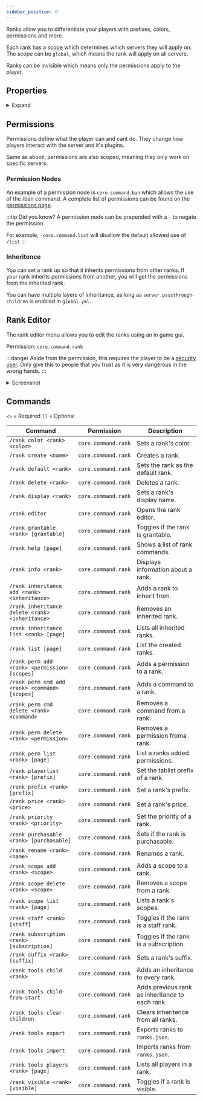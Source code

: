 ```yaml
---
sidebar_position: 0
---
```


Ranks allow you to differentiate your players with prefixes, colors, permissions and more.

Each rank has a scope which determines which servers they will apply on. The scope can be `global`, which means the rank will apply on all servers.

Ranks can be invisible which means only the permissions apply to the player.

## Properties

<details>
<summary>Expand</summary>

Property          | Description
----------------- | --------------------------------------------------------
Name              | The rank's id, this is used in commands and some menus.
Display Name      | How the rank should display in menus, placeholders, etc.
Scopes            | What single/group of servers the rank should apply on.
Priority          | Order of ranks and what prefixes, etc, should be used.
Grantable         | If the rank should be able to be granted to players.
Prefix            | Used before player names, mostly used in chat.
Suffix            | Unlike the prefix, this goes after player names.
Playerlist Prefix | Same as the prefix but is only used in the tablist.
Color             | Used in menus and various other places aswell.
Purchaseable      | If the rank can be purchased in the in game coin shop.
Price             | How much the rank costs in the in game coin shop.
Subscription      | If the rank is a subscription in the in game coin shop.
Staff             | If the rank is a staff rank, used for various things.
Visible           | If disabled, the rank only applies permisisons.
Default           | Should the rank be given to new players.
</details>

## Permissions

Permissions define what the player can and cant do. They change how players interact with the server and it's plugins.

Same as above, permissions are also scoped, meaning they only work on specific servers.

### Permission Nodes

An example of a permission node is `core.command.ban` which allows the use of the /ban command.
A complete list of permissions can be found on the [permissions page](/Phoenix/Permissions).

:::tip Did you know?
A permission node can be prepended with a `-` to negate the permission.

For example, `-core.command.list` will disallow the default allowed use of `/list`
:::

### Inheritence

You can set a rank up so that it inherits permissions from other ranks.
If your rank inherits permissions from another, you will get the permissions from the inherited rank.

You can have multiple layers of inheritance, as long as `server.passthrough-children` is enabled in `global.yml`.

## Rank Editor

The rank editor menu allows you to edit the ranks using an in game gui.

Permission: `core.command.rank`

:::danger
Aside from the permission, this requires the player to be a [security user](/Phoenix/Features/Security).
Only give this to people that you trust as it is very dangerous in the wrong hands.
:::

<details>
<summary>Screenshot</summary>

![Menu](./assets/rank-menu.png)
</details>

## Commands

`<>` = Required `[]` = Optional

Command                                         | Permission          | Description
----------------------------------------------- | ------------------- | -----------------------------------------------
`/rank color <rank> <color>`                    | `core.command.rank` | Sets a rank's color.
`/rank create <name>`                           | `core.command.rank` | Creates a rank.
`/rank default <rank>`                          | `core.command.rank` | Sets the rank as the default rank.
`/rank delete <rank>`                           | `core.command.rank` | Deletes a rank.
`/rank display <rank>`                          | `core.command.rank` | Sets a rank's display name.
`/rank editor`                                  | `core.command.rank` | Opens the rank editor.
`/rank grantable <rank> [grantable]`            | `core.command.rank` | Toggles if the rank is grantable.
`/rank help [page]`                             | `core.command.rank` | Shows a list of rank commands.
`/rank info <rank>`                             | `core.command.rank` | Displays information about a rank.
`/rank inheritance add <rank> <inheritance>`    | `core.command.rank` | Adds a rank to inherit from.
`/rank inheritance delete <rank> <inheritance>` | `core.command.rank` | Removes an inherited rank.
`/rank inheritance list <rank> [page]`          | `core.command.rank` | Lists all inherited ranks.
`/rank list [page]`                             | `core.command.rank` | List the created ranks.
`/rank perm add <rank> <permission> [scopes]`   | `core.command.rank` | Adds a permission to a rank.
`/rank perm cmd add <rank> <command> [scopes]`  | `core.command.rank` | Adds a command to a rank.
`/rank perm cmd delete <rank> <command>`        | `core.command.rank` | Removes a command from a rank.
`/rank perm delete <rank> <permission>`         | `core.command.rank` | Removes a permission froma rank.
`/rank perm list <rank> [page]`                 | `core.command.rank` | List a ranks added permissions.
`/rank playerlist <rank> [prefix]`              | `core.command.rank` | Set the tablist prefix of a rank.
`/rank prefix <rank> [prefix]`                  | `core.command.rank` | Set a rank's prefix.
`/rank price <rank> <price>`                    | `core.command.rank` | Set a rank's price.
`/rank priority <rank> <priority>`              | `core.command.rank` | Set the priority of a rank.
`/rank purchasable <rank> [purchasable]`        | `core.command.rank` | Sets if the rank is purchasable.
`/rank rename <rank> <name>`                    | `core.command.rank` | Renames a rank.
`/rank scope add <rank> <scope>`                | `core.command.rank` | Adds a scope to a rank.
`/rank scope delete <rank> <scope>`             | `core.command.rank` | Removes a scope from a rank.
`/rank scope list <rank> [page]`                | `core.command.rank` | Lists a rank's scopes.
`/rank staff <rank> [staff]`                    | `core.command.rank` | Toggles if the rank is a staff rank.
`/rank subscription <rank> [subscription]`      | `core.command.rank` | Toggles if the rank is a subscription.
`/rank suffix <rank> [suffix]`                  | `core.command.rank` | Sets a rank's suffix.
`/rank tools child <rank>`                      | `core.command.rank` | Adds an inheritance to every rank.
`/rank tools child-from-start`                  | `core.command.rank` | Adds previous rank as inheritance to each rank.
`/rank tools clear-children`                    | `core.command.rank` | Clears inheritence from all ranks.
`/rank tools export`                            | `core.command.rank` | Exports ranks to `ranks.json`.
`/rank tools import`                            | `core.command.rank` | Imports ranks from `ranks.json`.
`/rank tools players <rank> [page]`             | `core.command.rank` | Lists all players in a rank.
`/rank visible <rank> [visible]`                | `core.command.rank` | Toggles if a rank is visible.